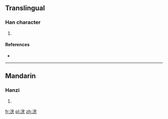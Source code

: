 ==Translingual==

===Han character===
{{Han char|rn=85|rad=水|as=07|sn=10|four=33134|canj=EJIK}}

# {{defn|Han|sort=水07}}

====References====
* {{Han ref|kx=0626.180|dkj=17533|hdz=31634.020|uh=6D8B|ud=28043|bh=D260|bd=53856}}

----

==Mandarin==

===Hanzi===
{{cmn-hanzi|pin=[[chōng]] ([[chong1]]), [[tū]] ([[tu1]])|wg=ch'ung<sup>1</sup>, t'u<sup>1</sup>}}

# {{defn|lang=cmn|sort=水07}}

[[fr:涋]]
[[pl:涋]]
[[zh:涋]]